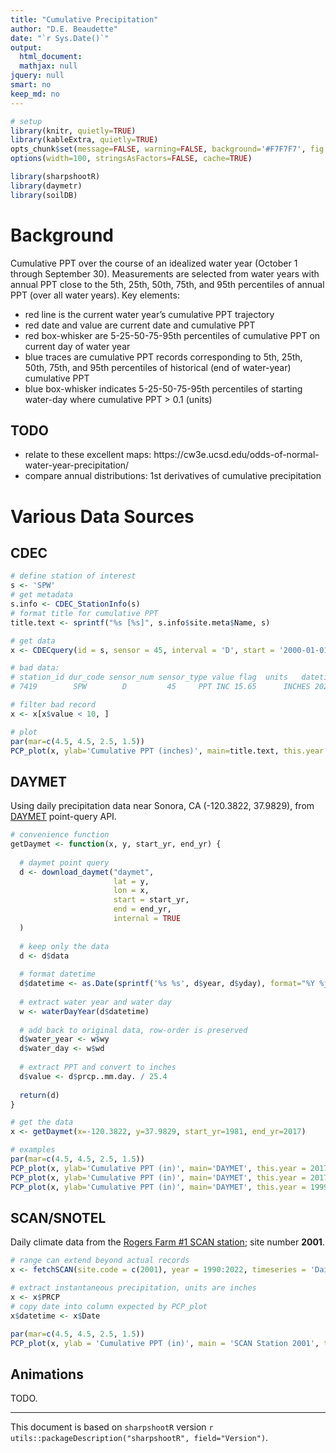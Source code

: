 ```yaml
---
title: "Cumulative Precipitation"
author: "D.E. Beaudette"
date: "`r Sys.Date()`"
output:
  html_document:
  mathjax: null
jquery: null
smart: no
keep_md: no
---
```

  
```r
# setup
library(knitr, quietly=TRUE)
library(kableExtra, quietly=TRUE)
opts_chunk$set(message=FALSE, warning=FALSE, background='#F7F7F7', fig.align='center', fig.retina=2, dev='svglite', tidy=FALSE, verbose=FALSE)
options(width=100, stringsAsFactors=FALSE, cache=TRUE)
```

```r
library(sharpshootR)
library(daymetr)
library(soilDB)
```


# Background
Cumulative PPT over the course of an idealized water year (October 1 through September 30). Measurements are selected from water years with annual PPT close to the 5th, 25th, 50th, 75th, and 95th percentiles of annual PPT (over all water years). Key elements:

   * red line is the current water year's cumulative PPT trajectory
   * red date and value are current date and cumulative PPT
   * red box-whisker are 5-25-50-75-95th percentiles of cumulative PPT on current day of water year
   * blue traces are cumulative PPT records corresponding to 5th, 25th, 50th, 75th, and 95th percentiles of historical (end of water-year) cumulative PPT
   * blue box-whisker indicates 5-25-50-75-95th percentiles of starting water-day where cumulative PPT > 0.1 (units)

## TODO

 * relate to these excellent maps: https://cw3e.ucsd.edu/odds-of-normal-water-year-precipitation/
 * compare annual distributions: 1st derivatives of cumulative precipitation



# Various Data Sources

## CDEC
```r
# define station of interest
s <- 'SPW'
# get metadata
s.info <- CDEC_StationInfo(s)
# format title for cumulative PPT
title.text <- sprintf("%s [%s]", s.info$site.meta$Name, s)

# get data
x <- CDECquery(id = s, sensor = 45, interval = 'D', start = '2000-01-01', end = '2030-01-01')

# bad data:
# station_id dur_code sensor_num sensor_type value flag  units   datetime year month water_year water_day
# 7419        SPW        D         45     PPT INC 15.65      INCHES 2020-04-23 2020 April       2020       206

# filter bad record
x <- x[x$value < 10, ]

# plot
par(mar=c(4.5, 4.5, 2.5, 1.5))
PCP_plot(x, ylab='Cumulative PPT (inches)', main=title.text, this.year = 2023)
```


## DAYMET
Using daily precipitation data near Sonora, CA (-120.3822, 37.9829), from [DAYMET](https://daymet.ornl.gov/) point-query API.
```r
# convenience function
getDaymet <- function(x, y, start_yr, end_yr) {
  
  # daymet point query
  d <- download_daymet("daymet",
                       lat = y,
                       lon = x,
                       start = start_yr,
                       end = end_yr,
                       internal = TRUE
  )
  
  # keep only the data
  d <- d$data
  
  # format datetime
  d$datetime <- as.Date(sprintf('%s %s', d$year, d$yday), format="%Y %j")
  
  # extract water year and water day
  w <- waterDayYear(d$datetime)
  
  # add back to original data, row-order is preserved
  d$water_year <- w$wy
  d$water_day <- w$wd
  
  # extract PPT and convert to inches
  d$value <- d$prcp..mm.day. / 25.4
  
  return(d)
}

# get the data
x <- getDaymet(x=-120.3822, y=37.9829, start_yr=1981, end_yr=2017)

# examples
par(mar=c(4.5, 4.5, 2.5, 1.5))
PCP_plot(x, ylab='Cumulative PPT (in)', main='DAYMET', this.year = 2017)
PCP_plot(x, ylab='Cumulative PPT (in)', main='DAYMET', this.year = 2017, this.day=50)
PCP_plot(x, ylab='Cumulative PPT (in)', main='DAYMET', this.year = 1999, this.day = 100)
```

## SCAN/SNOTEL
Daily climate data from the [Rogers Farm #1 SCAN station](https://wcc.sc.egov.usda.gov/nwcc/site?sitenum=2001); site number **2001**.
```r
# range can extend beyond actual records
x <- fetchSCAN(site.code = c(2001), year = 1990:2022, timeseries = 'Daily')

# extract instantaneous precipitation, units are inches 
x <- x$PRCP
# copy date into column expected by PCP_plot
x$datetime <- x$Date

par(mar=c(4.5, 4.5, 2.5, 1.5))
PCP_plot(x, ylab = 'Cumulative PPT (in)', main = 'SCAN Station 2001', this.year = 2022, this.day = 300)
```

## Animations
TODO.

----------------------------
This document is based on `sharpshootR` version `r utils::packageDescription("sharpshootR", field="Version")`.


